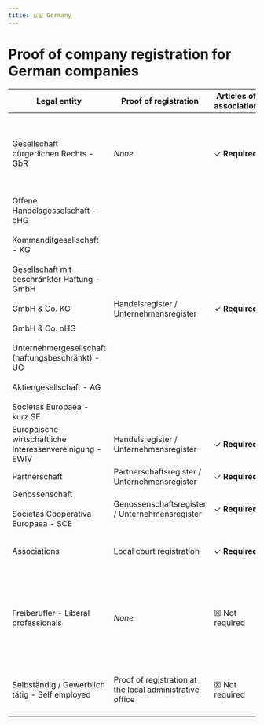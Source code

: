 ```yaml
---
title: 🇩🇪 Germany
---
```


# Proof of company registration for German companies


<DocumentsIntro country="Germany" />

| Legal entity | Proof of registration | Articles of association | Other documents |
| --- | --- | --- | --- |
| Gesellschaft bürgerlichen Rechts - GbR | *None* | ✓ **Required** | Proof that the members are either self-employed or do liberal professions |
| Offene Handelsgesselschaft - oHG<br /><br/>Kommanditgesellschaft - KG<br /><br/>Gesellschaft mit beschränkter Haftung - GmbH<br /><br/>GmbH & Co. KG<br /><br/>GmbH & Co. oHG<br /><br/>Unternehmergesellschaft (haftungsbeschränkt) - UG<br /><br/>Aktiengesellschaft - AG<br /><br/>Societas Europaea - kurz SE | Handelsregister / Unternehmensregister | ✓ **Required** | Declaration of UBOs (Ultimate Beneficial Owners; collected by Swan) |
| Europäische wirtschaftliche Interessenvereinigung - EWIV | Handelsregister / Unternehmensregister | ✓ **Required** | *None* |
| Partnerschaft | Partnerschaftsregister / Unternehmensregister | ✓ **Required** | *None* |
| Genossenschaft<br /><br/>Societas Cooperativa Europaea - SCE | Genossenschaftsregister / Unternehmensregister | ✓ **Required** | Declaration of UBOs (collected by Swan) |
| Associations | Local court registration  | ✓ **Required** | Declaration of UBOs (collected by Swan) |
| Freiberufler - Liberal professionals | *None* | ☒ Not required | Proof of exercise of the activity (chamber membership, proof of qualification, a bill, an invoice…) |
| Selbständig / Gewerblich tätig - Self employed | Proof of registration at the local administrative office | ☒ Not required | Proof of exercise of the activity (a bill, an invoice…) |